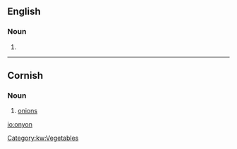 ==English==

===Noun===
{{en-noun}}

# {{obsolete spelling of|onion}}

----

==Cornish==

===Noun===
{{head|kw|noun|g=f|singulative|onyonen}}

# [[onion]]s

[[Category:kw:Vegetables]]

[[io:onyon]]
